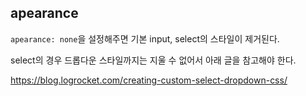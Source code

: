 ## apearance

`apearance: none`을 설정해주면 기본 input, select의 스타일이 제거된다.

select의 경우 드롭다운 스타일까지는 지울 수 없어서 아래 글을 참고해야 한다.

https://blog.logrocket.com/creating-custom-select-dropdown-css/
